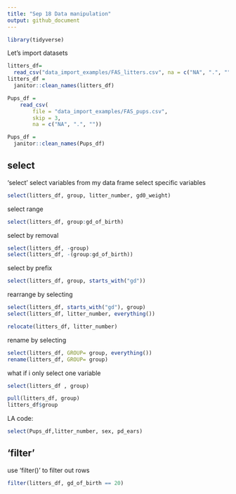 ```yaml
---
title: "Sep 18 Data manipulation"
output: github_document
---
```


```r
library(tidyverse)
```

Let's import datasets

```r
litters_df=
  read_csv("data_import_examples/FAS_litters.csv", na = c("NA", ".", ""))
litters_df = 
  janitor::clean_names(litters_df)
```

```r
Pups_df = 
    read_csv(
        file = "data_import_examples/FAS_pups.csv",
        skip = 3,
        na = c("NA", ".", ""))

Pups_df = 
  janitor::clean_names(Pups_df)
```

## select

'select' select variables from my data frame
select specific variables

```r
select(litters_df, group, litter_number, gd0_weight)
```

select range

```r
select(litters_df, group:gd_of_birth)
```

select by removal

```r
select(litters_df, -group)
select(litters_df, -(group:gd_of_birth))
```

select by prefix
```r
select(litters_df, group, starts_with("gd"))
```

rearrange by selecting
```r
select(litters_df, starts_with("gd"), group)
select(litters_df, litter_number, everything())

relocate(litters_df, litter_number)
```

rename by selecting

```r
select(litters_df, GROUP= group, everything())
rename(litters_df, GROUP= group)
```

what if i only select one variable

```r
select(litters_df , group)

pull(litters_df, group)
litters_df$group
```

LA code:

```r
select(Pups_df,litter_number, sex, pd_ears)
```


## 'filter'

use 'filter()' to filter out rows

```r
filter(litters_df, gd_of_birth == 20)
```





















